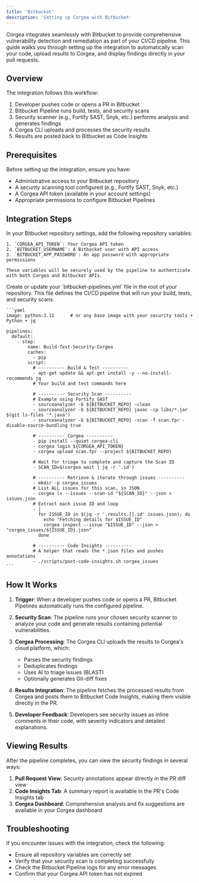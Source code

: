```yaml
---
title: 'Bitbucket'
description: 'Setting up Corgea with Bitbucket'
---
```


Corgea integrates seamlessly with Bitbucket to provide comprehensive vulnerability detection and remediation as part of your CI/CD pipeline. This guide walks you through setting up the integration to automatically scan your code, upload results to Corgea, and display findings directly in your pull requests.

## Overview

The integration follows this workflow:

1. Developer pushes code or opens a PR in Bitbucket
2. Bitbucket Pipeline runs build, tests, and security scans
3. Security scanner (e.g., Fortify SAST, Snyk, etc.) performs analysis and generates findings
4. Corgea CLI uploads and processes the security results
5. Results are posted back to Bitbucket as Code Insights

## Prerequisites

Before setting up the integration, ensure you have:

- Administrative access to your Bitbucket repository
- A security scanning tool configured (e.g., Fortify SAST, Snyk, etc.)
- A Corgea API token (available in your account settings)
- Appropriate permissions to configure Bitbucket Pipelines

## Integration Steps

<Steps>
  <Step title="Configure Repository Variables">
    In your Bitbucket repository settings, add the following repository variables:

    1. `CORGEA_API_TOKEN`: Your Corgea API token
    2. `BITBUCKET_USERNAME`: A Bitbucket user with API access
    3. `BITBUCKET_APP_PASSWORD`: An app password with appropriate permissions

    These variables will be securely used by the pipeline to authenticate with both Corgea and Bitbucket APIs.

  </Step>

  <Step title="Configure Bitbucket Pipelines">
    Create or update your `bitbucket-pipelines.yml` file in the root of your repository. This file defines the CI/CD pipeline that will run your build, tests, and security scans.

    ```yaml
    image: python:3.11      # or any base image with your security tools + Python + jq

    pipelines:
      default:
        - step:
            name: Build-Test-Security-Corgea
            caches:
              - pip
            script:
              # ---------- Build & Test ----------
              - apt-get update && apt-get install -y --no-install-recommends jq
              # Your build and test commands here

              # ---------- Security Scan ----------
              # Example using Fortify SAST
              - sourceanalyzer -b ${BITBUCKET_REPO} -clean
              - sourceanalyzer -b ${BITBUCKET_REPO} javac -cp libs/*.jar $(git ls-files '*.java')
              - sourceanalyzer -b ${BITBUCKET_REPO} -scan -f scan.fpr -disable-source-bundling true

              # ---------- Corgea ----------
              - pip install --quiet corgea-cli
              - corgea login ${CORGEA_API_TOKEN}
              - corgea upload scan.fpr --project ${BITBUCKET_REPO}

              # Wait for triage to complete and capture the Scan ID
              - SCAN_ID=$(corgea wait | jq -r '.id')

              # ---------- Retrieve & iterate through issues ----------
              - mkdir -p corgea_issues
              # List ALL issues for this scan, in JSON
              - corgea ls --issues --scan-id "${SCAN_ID}" --json > issues.json
              # Extract each issue ID and loop
              - |
                for ISSUE_ID in $(jq -r '.results.[].id' issues.json); do
                  echo "Fetching details for $ISSUE_ID"
                  corgea inspect --issue "$ISSUE_ID" --json > "corgea_issues/${ISSUE_ID}.json"
                done

              # ---------- Code Insights ----------
              # A helper that reads the *.json files and pushes annotations
              - ./scripts/post-code-insights.sh corgea_issues
    ```

  </Step>

</Steps>

## How It Works

1. **Trigger**: When a developer pushes code or opens a PR, Bitbucket Pipelines automatically runs the configured pipeline.

2. **Security Scan**: The pipeline runs your chosen security scanner to analyze your code and generate results containing potential vulnerabilities.

3. **Corgea Processing**: The Corgea CLI uploads the results to Corgea's cloud platform, which:

   - Parses the security findings
   - Deduplicates findings
   - Uses AI to triage issues (BLAST)
   - Optionally generates Git-diff fixes

4. **Results Integration**: The pipeline fetches the processed results from Corgea and posts them to Bitbucket Code Insights, making them visible directly in the PR.

5. **Developer Feedback**: Developers see security issues as inline comments in their code, with severity indicators and detailed explanations.

## Viewing Results

After the pipeline completes, you can view the security findings in several ways:

1. **Pull Request View**: Security annotations appear directly in the PR diff view
2. **Code Insights Tab**: A summary report is available in the PR's Code Insights tab
3. **Corgea Dashboard**: Comprehensive analysis and fix suggestions are available in your Corgea dashboard

## Troubleshooting

If you encounter issues with the integration, check the following:

- Ensure all repository variables are correctly set
- Verify that your security scan is completing successfully
- Check the Bitbucket Pipeline logs for any error messages
- Confirm that your Corgea API token has not expired
